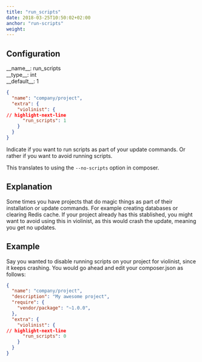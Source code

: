 ```yaml
---
title: "run_scripts"
date: 2018-03-25T10:50:02+02:00
anchor: "run-scripts"
weight:
---
```


## Configuration

<div className="config-wrapper"><div className="config">__name__: run_scripts</div>
<div className="config">__type__: int</div>
<div className="config">__default__: 1</div></div>

```json showLineNumbers
{
  "name": "company/project",
  "extra": {
    "violinist": {
// highlight-next-line
      "run_scripts": 1
    }
  }
}
```

Indicate if you want to run scripts as part of your update commands. Or rather if you want to avoid running scripts.

This translates to using the `--no-scripts` option in composer.

## Explanation

Some times you have projects that do magic things as part of their installation or update commands. For example creating databases or clearing Redis cache. If your project already has this stablished, you might want to avoid using this in violinist, as this would crash the update, meaning you get no updates.

## Example

Say you wanted to disable running scripts on your project for violinist, since it keeps crashing. You would go ahead and edit your composer.json as follows:

```json showLineNumbers
{
  "name": "company/project",
  "description": "My awesome project",
  "require": {
    "vendor/package": "~1.0.0",
  },
  "extra": {
    "violinist": {
// highlight-next-line
      "run_scripts": 0
    }
  }
}
```
